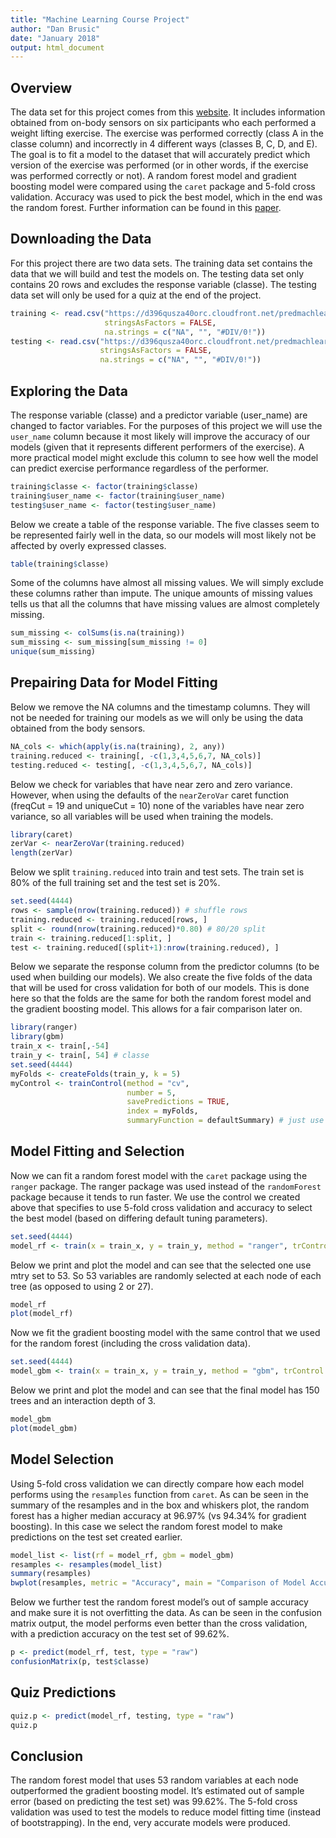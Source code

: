 ```yaml
---
title: "Machine Learning Course Project"
author: "Dan Brusic"
date: "January 2018"
output: html_document
---
```


## Overview
The data set for this project comes from this [website](http://groupware.les.inf.puc-rio.br/har). It includes information obtained from on-body sensors on six participants who each performed a weight lifting exercise. The exercise was performed correctly (class A in the classe column) and incorrectly in 4 different ways (classes B, C, D, and E). The goal is to fit a model to the dataset that will accurately predict which version of the exercise was performed (or in other words, if the exercise was performed correctly or not). A random forest model and gradient boosting model were compared using the `caret` package and 5-fold cross validation. Accuracy was used to pick the best model, which in the end was the random forest. Further information can be found in this [paper](http://groupware.les.inf.puc-rio.br/work.jsf?p1=11201).
  
  
## Downloading the Data
For this project there are two data sets. The training data set contains the data that we will build and test the models on. The testing data set only contains 20 rows and excludes the response variable (classe). The testing data set will only be used for a quiz at the end of the project.
```r
training <- read.csv("https://d396qusza40orc.cloudfront.net/predmachlearn/pml-training.csv", 
                     stringsAsFactors = FALSE,
                     na.strings = c("NA", "", "#DIV/0!"))
testing <- read.csv("https://d396qusza40orc.cloudfront.net/predmachlearn/pml-testing.csv",
                    stringsAsFactors = FALSE,
                    na.strings = c("NA", "", "#DIV/0!"))
```

## Exploring the Data
The response variable (classe) and a predictor variable (user_name) are changed to factor variables. For the purposes of this project we will use the `user_name` column because it most likely will improve the accuracy of our models (given that it represents different performers of the exercise). A more practical model might exclude this column to see how well the model can predict exercise performance regardless of the performer. 
```r
training$classe <- factor(training$classe)
training$user_name <- factor(training$user_name)
testing$user_name <- factor(testing$user_name)
```

Below we create a table of the response variable. The five classes seem to be represented fairly well in the data, so our models will most likely not be affected by overly expressed classes.

```r
table(training$classe)
```

Some of the columns have almost all missing values. We will simply exclude these columns rather than impute. The unique amounts of missing values tells us that all the columns that have missing values are almost completely missing.

```r
sum_missing <- colSums(is.na(training))
sum_missing <- sum_missing[sum_missing != 0]
unique(sum_missing)
```

## Prepairing Data for Model Fitting
Below we remove the NA columns and the timestamp columns. They will not be needed for training our models as we will only be using the data obtained from the body sensors.

```r
NA_cols <- which(apply(is.na(training), 2, any))
training.reduced <- training[, -c(1,3,4,5,6,7, NA_cols)]
testing.reduced <- testing[, -c(1,3,4,5,6,7, NA_cols)]
```

Below we check for variables that have near zero and zero variance. However, when using the defaults of the `nearZeroVar` caret function (freqCut = 19 and uniqueCut = 10) none of the variables have near zero variance, so all variables will be used when training the models. 

```r
library(caret)
zerVar <- nearZeroVar(training.reduced)
length(zerVar)
```

Below we split `training.reduced` into train and test sets. The train set is 80% of the full training set and the test set is 20%.

```r
set.seed(4444)
rows <- sample(nrow(training.reduced)) # shuffle rows
training.reduced <- training.reduced[rows, ]
split <- round(nrow(training.reduced)*0.80) # 80/20 split
train <- training.reduced[1:split, ]
test <- training.reduced[(split+1):nrow(training.reduced), ]
```

Below we separate the response column from the predictor columns (to be used when building our models). We also create the five folds of the data that will be used for cross validation for both of our models. This is done here so that the folds are the same for both the random forest model and the gradient boosting model. This allows for a fair comparison later on.

```r
library(ranger)
library(gbm)
train_x <- train[,-54]
train_y <- train[, 54] # classe
set.seed(4444)
myFolds <- createFolds(train_y, k = 5)
myControl <- trainControl(method = "cv",
                          number = 5,
                          savePredictions = TRUE,
                          index = myFolds,
                          summaryFunction = defaultSummary) # just use accuracy to determine best model
```

## Model Fitting and Selection
Now we can fit a random forest model with the `caret` package using the `ranger` package. The ranger package was used instead of the `randomForest` package because it tends to run faster. We use the control we created above that specifies to use 5-fold cross validation and accuracy to select the best model (based on differing default tuning parameters).

```r
set.seed(4444)
model_rf <- train(x = train_x, y = train_y, method = "ranger", trControl = myControl)
```

Below we print and plot the model and can see that the selected one use mtry set to 53. So 53 variables are randomly selected at each node of each tree (as opposed to using 2 or 27).

```r
model_rf
plot(model_rf)
```

Now we fit the gradient boosting model with the same control that we used for the random forest (including the cross validation data). 

```r
set.seed(4444)
model_gbm <- train(x = train_x, y = train_y, method = "gbm", trControl = myControl, verbose = FALSE)
```

Below we print and plot the model and can see that the final model has 150 trees and an interaction depth of 3. 

```r
model_gbm
plot(model_gbm)
```


## Model Selection
Using 5-fold cross validation we can directly compare how each model performs using the `resamples` function from `caret`. As can be seen in the summary of the resamples and in the box and whiskers plot, the random forest has a higher median accuracy at 96.97% (vs 94.34% for gradient boosting). In this case we select the random forest model to make predictions on the test set created earlier.

```r
model_list <- list(rf = model_rf, gbm = model_gbm)
resamples <- resamples(model_list)
summary(resamples)
bwplot(resamples, metric = "Accuracy", main = "Comparison of Model Accuracy\n (5-Fold Cross Validation)")
```

Below we further test the random forest model's out of sample accuracy and make sure it is not overfitting the data. As can be seen in the confusion matrix output, the model performs even better than the cross validation, with a prediction accuracy on the test set of 99.62%.  

```r
p <- predict(model_rf, test, type = "raw")
confusionMatrix(p, test$classe)
```

## Quiz Predictions

```r
quiz.p <- predict(model_rf, testing, type = "raw")
quiz.p
```

## Conclusion
The random forest model that uses 53 random variables at each node outperformed the gradient boosting model. It's estimated out of sample error (based on predicting the test set) was 99.62%. The 5-fold cross validation was used to test the models to reduce model fitting time (instead of bootstrapping). In the end, very accurate models were produced.